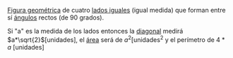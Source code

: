 [[Figura geométrica]] de cuatro [[lados iguales]] (igual medida) que forman entre sí [[ángulos]] rectos (de 90 grados).

Si "a" es la medida de los lados entonces la [[diagonal]] medirá <math>a*\sqrt{2}</math>[unidades], el [[área]] será de <math>a^2</math>[unidades<math>^2</math> y el perímetro de <math>4*a</math> [unidades]